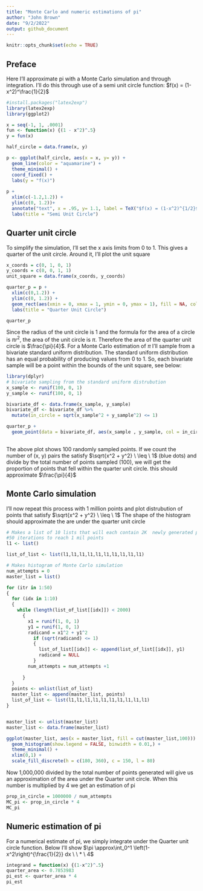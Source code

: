 ```yaml
---
title: "Monte Carlo and numeric estimations of pi"
author: "John Brown"
date: "9/2/2022"
output: github_document
---
```


```r
knitr::opts_chunk$set(echo = TRUE)
```

## Preface

Here I'll approximate pi with a Monte Carlo simulation and through integration. 
I'll do this through use of a semi unit circle function:
$f(x) = (1-x^2)^\frac{1}{2}$



```r
#install.packages("latex2exp")
library(latex2exp)
library(ggplot2)

x = seq(-1, 1, .0001)
fun <- function(x) {(1 - x^2)^.5}
y = fun(x)

half_circle = data.frame(x, y)

p <- ggplot(half_circle, aes(x = x, y= y)) +
  geom_line(color = "aquamarine") +
  theme_minimal() +
  coord_fixed() +
  labs(y = "f(x)") 
  
p + 
  xlim(c(-1.2,1.2)) +
  ylim(c(0, 1.2))+
  annotate("text", x = .95, y= 1.1, label = TeX("$f(x) = (1-x^2)^{1/2}$"), parse = TRUE) +
  labs(title = "Semi Unit Circle")
```

## Quarter unit circle

To simplify the simulation, I'll set the x axis limits from 0 to 1. This gives
a quarter of the unit circle. Around it, I'll plot the unit square

```r
x_coords = c(0, 1, 0, 1)
y_coords = c(0, 0, 1, 1)
unit_square = data.frame(x_coords, y_coords)

quarter_p = p + 
  xlim(c(0,1.2)) +
  ylim(c(0, 1.2)) +
  geom_rect(aes(xmin = 0, xmax = 1, ymin = 0, ymax = 1), fill = NA, col = "deeppink2") +
  labs(title = "Quarter Unit Circle")

quarter_p
```


Since the radius of the unit circle is 1 and the formula for the area of a circle is $\pi r^2$, the area of the unit circle is $\pi$. Therefore the area of the quarter unit circle is $\frac{\pi}{4}$. For a Monte Carlo estimation of $\pi$ I'll sample from a bivariate standard uniform distribution. The standard uniform distribution has an equal probability of producing values from 0 to 1. So, each bivariate sample will be a point within the bounds of the unit square, see below:


```r
library(dplyr)
# bivariate sampling from the standard uniform distrubution
x_sample <- runif(100, 0, 1)
y_sample <- runif(100, 0, 1)

bivariate_df <- data.frame(x_sample, y_sample)
bivariate_df <- bivariate_df %>%
  mutate(in_circle = sqrt(x_sample^2 + y_sample^2) <= 1)

quarter_p + 
  geom_point(data = bivariate_df, aes(x_sample , y_sample, col = in_circle)) 
  
```

The above plot shows 100 randomly sampled points. If we count the number of (x, y) pairs the satisfy $\sqrt{x^2 + y^2}  \ \leq \ 1$ (blue dots) and divide by the total number of points sampled (100), we will get the proportion of points that fell within the quarter unit circle. this should approximate $\frac{\pi}{4}$

## Monte Carlo simulation

I'll now repeat this process with 1 million points and plot distrubution of points that satisfy $\sqrt{x^2 + y^2}  \ \leq \ 1$ The shape of the histogram should approximate the are under the quarter unit circle

```r
# Makes a list of 10 lists that will each contain 2K  newly generated points over 
#50 iterations to reach 1 mil points
l1 <- list()

list_of_list <- list(l1,l1,l1,l1,l1,l1,l1,l1,l1,l1)

# Makes histogram of Monte Carlo simulation
num_attempts = 0
master_list = list()

for (itr in 1:50)
{
  for (idx in 1:10)
  {
    while (length(list_of_list[[idx]]) < 2000)
      {
        x1 = runif(1, 0, 1)
        y1 = runif(1, 0, 1)
        radicand = x1^2 + y1^2
          if (sqrt(radicand) <= 1)
          {
            list_of_list[[idx]] <- append(list_of_list[[idx]], y1)
            radicand = NULL
          }
        num_attempts = num_attempts +1
        
      }
  }
  points <- unlist(list_of_list)
  master_list <- append(master_list, points)
  list_of_list <- list(l1,l1,l1,l1,l1,l1,l1,l1,l1,l1)
}


master_list <- unlist(master_list)
master_list <- data.frame(master_list)

ggplot(master_list, aes(x = master_list, fill = cut(master_list,100))) +
  geom_histogram(show.legend = FALSE, binwidth = 0.01,) +
  theme_minimal() +
  xlim(0,1) +
  scale_fill_discrete(h = c(180, 360), c = 150, l = 80)
```

Now 1,000,000 divided by the total number of points generated will give us an approximation of the area under the Quarter unit circle. When this number is multiplied by 4 we get an estimation of pi

```r
prop_in_circle = 1000000 / num_attempts
MC_pi <- prop_in_circle * 4
MC_pi
```

## Numeric estimation of pi

For a numerical estimate of pi, we simply integrate under the Quarter unit circle function. Below I'll show $\pi \approx\int_0^1 \left(1-x^2\right)^{\frac{1}{2}} dx \ \ * \ 4$

```r
integrand = function(x) {(1-x^2)^.5}
quarter_area <- 0.7853983
pi_est <- quarter_area * 4
pi_est
```


